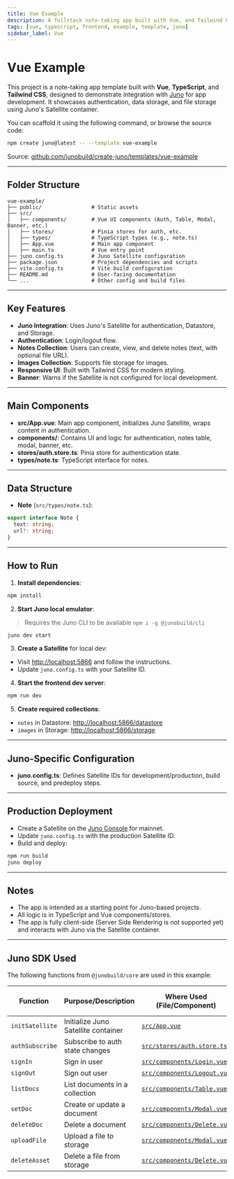 ```yaml
---
title: Vue Example
description: A fullstack note-taking app built with Vue, and Tailwind CSS using Juno for authentication, data, and file storage.
tags: [vue, typescript, frontend, example, template, juno]
sidebar_label: Vue
---
```


# Vue Example

This project is a note-taking app template built with **Vue**, **TypeScript**, and **Tailwind CSS**, designed to demonstrate integration with [Juno](https://juno.build) for app development. It showcases authentication, data storage, and file storage using Juno's Satellite container.

You can scaffold it using the following command, or browse the source code:

```bash
npm create juno@latest -- --template vue-example
```

Source: [github.com/junobuild/create-juno/templates/vue-example](https://github.com/junobuild/create-juno/tree/main/templates/vue-example)

---

## Folder Structure

```
vue-example/
├── public/                # Static assets
├── src/
│   ├── components/        # Vue UI components (Auth, Table, Modal, Banner, etc.)
│   ├── stores/            # Pinia stores for auth, etc.
│   ├── types/             # TypeScript types (e.g., note.ts)
│   ├── App.vue            # Main app component
│   ├── main.ts            # Vue entry point
├── juno.config.ts         # Juno Satellite configuration
├── package.json           # Project dependencies and scripts
├── vite.config.ts         # Vite build configuration
├── README.md              # User-facing documentation
└── ...                    # Other config and build files
```

---

## Key Features

- **Juno Integration**: Uses Juno's Satellite for authentication, Datastore, and Storage.
- **Authentication**: Login/logout flow.
- **Notes Collection**: Users can create, view, and delete notes (text, with optional file URL).
- **Images Collection**: Supports file storage for images.
- **Responsive UI**: Built with Tailwind CSS for modern styling.
- **Banner**: Warns if the Satellite is not configured for local development.

---

## Main Components

- **src/App.vue**: Main app component, initializes Juno Satellite, wraps content in authentication.
- **components/**: Contains UI and logic for authentication, notes table, modal, banner, etc.
- **stores/auth.store.ts**: Pinia store for authentication state.
- **types/note.ts**: TypeScript interface for notes.

---

## Data Structure

- **Note** (`src/types/note.ts`):
```ts
export interface Note {
  text: string;
  url?: string;
}
  ```

---

## How to Run

1. **Install dependencies**:
```sh
npm install
   ```

2. **Start Juno local emulator**:

> Requires the Juno CLI to be available `npm i -g @junobuild/cli`

```sh
juno dev start
   ```

3. **Create a Satellite** for local dev:
- Visit [http://localhost:5866](http://localhost:5866) and follow the instructions.
- Update `juno.config.ts` with your Satellite ID.

4. **Start the frontend dev server**:
```sh
npm run dev
   ```

5. **Create required collections**:
- `notes` in Datastore: [http://localhost:5866/datastore](http://localhost:5866/datastore)
- `images` in Storage: [http://localhost:5866/storage](http://localhost:5866/storage)

---

## Juno-Specific Configuration

- **juno.config.ts**: Defines Satellite IDs for development/production, build source, and predeploy steps.

---

## Production Deployment

- Create a Satellite on the [Juno Console](https://juno.build) for mainnet.
- Update `juno.config.ts` with the production Satellite ID.
- Build and deploy:
```sh
npm run build
juno deploy
  ```

---

## Notes

- The app is intended as a starting point for Juno-based projects.
- All logic is in TypeScript and Vue components/stores.
- The app is fully client-side (Server Side Rendering is not supported yet) and interacts with Juno via the Satellite container.

---

## Juno SDK Used

The following functions from `@junobuild/core` are used in this example:

| Function         | Purpose/Description                 | Where Used (File/Component)                                                                                | Juno Docs/Source Reference                                                             |
|------------------|-------------------------------------|------------------------------------------------------------------------------------------------------------|----------------------------------------------------------------------------------------|
| `initSatellite`  | Initialize Juno Satellite container | [`src/App.vue`](https://github.com/junobuild/create-juno/blob/main/templates/vue-example/src/App.vue) | [initSatellite](https://juno.build/docs/setup-the-sdk#initialization)                  |
| `authSubscribe`  | Subscribe to auth state changes     | [`src/stores/auth.store.ts`](https://github.com/junobuild/create-juno/blob/main/templates/vue-example/src/stores/auth.store.ts)                                                                                  | [authSubscribe](https://juno.build/docs/build/authentication/development#subscription) |
| `signIn`         | Sign in user                        | [`src/components/Login.vue`](https://github.com/junobuild/create-juno/blob/main/templates/vue-example/src/components/Login.vue)                                                                                 | [signIn](https://juno.build/docs/build/authentication/development#sign-in)             |
| `signOut`        | Sign out user                       | [`src/components/Logout.vue`](https://github.com/junobuild/create-juno/blob/main/templates/vue-example/src/components/Logout.vue)                                                                                | [signOut](https://juno.build/docs/build/authentication/development#sign-out)           |
| `listDocs`       | List documents in a collection      | [`src/components/Table.vue`](https://github.com/junobuild/create-juno/blob/main/templates/vue-example/src/components/Table.vue)                                                                                 | [listDocs](https://juno.build/docs/build/datastore/development#list-documents)                              |
| `setDoc`         | Create or update a document         | [`src/components/Modal.vue`](https://github.com/junobuild/create-juno/blob/main/templates/vue-example/src/components/Modal.vue)                                                                                 | [setDoc](https://juno.build/docs/build/datastore/development#add-a-document)                                  |
| `deleteDoc`      | Delete a document                   | [`src/components/Delete.vue`](https://github.com/junobuild/create-juno/blob/main/templates/vue-example/src/components/Delete.vue)                                                                                | [deleteDoc](https://juno.build/docs/build/datastore/development#delete-a-document)                            |
| `uploadFile`     | Upload a file to storage            | [`src/components/Modal.vue`](https://github.com/junobuild/create-juno/blob/main/templates/vue-example/src/components/Modal.vue)                                                                                 | [uploadFile](https://juno.build/docs/build/storage/development#upload-asset)                          |
| `deleteAsset`    | Delete a file from storage          | [`src/components/Delete.vue`](https://github.com/junobuild/create-juno/blob/main/templates/vue-example/src/components/Delete.vue)                                                                                | [deleteAsset](https://juno.build/docs/build/storage/development#delete-asset)                        |
